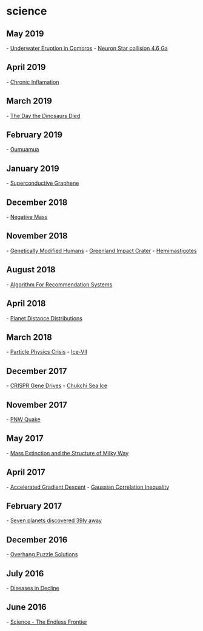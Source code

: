 
= science =

== May 2019 ==
- [[https://www.nationalgeographic.com/science/2019/05/strange-waves-rippled-around-earth-may-know-why/|Underwater Eruption in Comoros]]
- [[https://phys.org/news/2019-05-neutron-stars-collided-solar-billions.html|Neuron Star collision 4.6 Ga]]
== April 2019 ==
- [[https://harvardmagazine.com/2019/05/inflammation-disease-diet|Chronic Inflamation]]
== March 2019 ==
- [[https://www.newyorker.com/magazine/2019/04/08/the-day-the-dinosaurs-died|The Day the Dinosaurs Died]]
== February 2019 ==
- [[https://www.syfy.com/syfywire/no-oumuamua-is-not-an-alien-spaceship-it-might-be-even-weirder|Oumuamua]]
== January 2019 ==
- [[https://www.nature.com/articles/d41586-018-07848-2|Superconductive Graphene]]
== December 2018 ==
- [[http://theconversation.com/bizarre-dark-fluid-with-negative-mass-could-dominate-the-universe-what-my-research-suggests-107922|Negative Mass]]
== November 2018 ==
- [[http://mainichi.jp/english/articles/20181126/p2g/00m/0fe/047000c|Genetically Modified Humans]]
- [[https://www.sciencemag.org/news/2018/11/massive-crater-under-greenland-s-ice-points-climate-altering-impact-time-humans|Greenland Impact Crater]]
- [[https://www.cbc.ca/news/technology/hemimastigotes-supra-kingdom-1.4715823|Hemimastigotes]]
== August 2018 ==
- [[https://www.quantamagazine.org/teenager-finds-classical-alternative-to-quantum-recommendation-algorithm-20180731/|Algorithm For Recommendation Systems]]
== April 2018 ==
- [[https://www.johndcook.com/blog/2018/04/05/solar-system-on-log-scale/|Planet Distance Distributions]]
== March 2018 ==
- [[http://backreaction.blogspot.com/2018/03/the-multiworse-is-coming.html|Particle Physics Crisis]]
- [[http://science.sciencemag.org/content/359/6380/1136.full|Ice-VII]]
== December 2017 ==
- [[https://www.quantamagazine.org/new-model-warns-about-crispr-gene-drives-in-the-wild-20171116/|CRISPR Gene Drives]]
- [[http://nsidc.org/arcticseaicenews/2017/12/record-low-extent-in-the-chukchi-sea/|Chukchi Sea Ice]]
== November 2017 ==
- [[https://www.newyorker.com/magazine/2015/07/20/the-really-big-one|PNW Quake]]
== May 2017 ==
- [[https://arxiv.org/pdf/1309.4838.pdf|Mass Extinction and the Structure of Milky Way]]
== April 2017 ==
- [[http://distill.pub/2017/momentum/|Accelerated Gradient Descent]]
- [[https://www.quantamagazine.org/20170328-statistician-proves-gaussian-correlation-inequality/|Gaussian Correlation Inequality]]
== February 2017 ==
- [[http://www.nature.com/news/these-seven-alien-worlds-could-help-explain-how-planets-form-1.21512?WT.mc_id=TWT_NatureNews|Seven planets discovered 39ly away]]
== December 2016 ==
- [[https://www.quantamagazine.org/20161202-overhang-puzzle-solution/|Overhang Puzzle Solutions]]
== July 2016 ==
- [[https://www.nytimes.com/2016/07/10/upshot/a-medical-mystery-of-the-best-kind-major-diseases-are-in-decline.html|Diseases in Decline]]
== June 2016 ==
- [[https://www.nsf.gov/od/lpa/nsf50/vbush1945.htm|Science - The Endless Frontier]]
